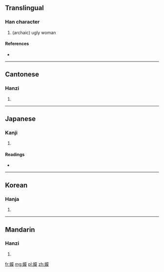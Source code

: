 ==Translingual==

===Han character===
{{Han char|rn=38|rad=女|as=11|sn=14|four=4443<sub>4</sub>|canj=女廿日大 (VTAK)}}

# (archaic) ugly woman

====References====
* {{Han ref|kx=0270.160|dkj=06673|dj=0538.120|hdz=21071.050|uh=5AEB|ud=23275|bh=E172|bd=57714}}

----

==Cantonese==

===Hanzi===
{{yue-hanzi|jyut=|y=mou4}}

# {{defn|Cantonese|sort=女11}}

----

==Japanese==

===Kanji===
{{ja-kanji|grade=|rs=女11}}

# {{defn|Japanese|sort=女11}}

====Readings====
* {{ja-readings|on=[[ぼ]] (bo), [[も]] (mo)|kun=[[しこめ]] (shikome)}}

----

==Korean==

===Hanja===
{{ko-hanja|hangeul=모|rv=mo|mr=mo}}

# {{defn|Korean|sort=女11}}

----

==Mandarin==

===Hanzi===
{{cmn-hanzi|pin=[[mó]] ([[mo2]])|wg=mo<sup>2</sup>}}

# {{defn|Mandarin|sort=女11}}

[[fr:嫫]]
[[mg:嫫]]
[[pl:嫫]]
[[zh:嫫]]